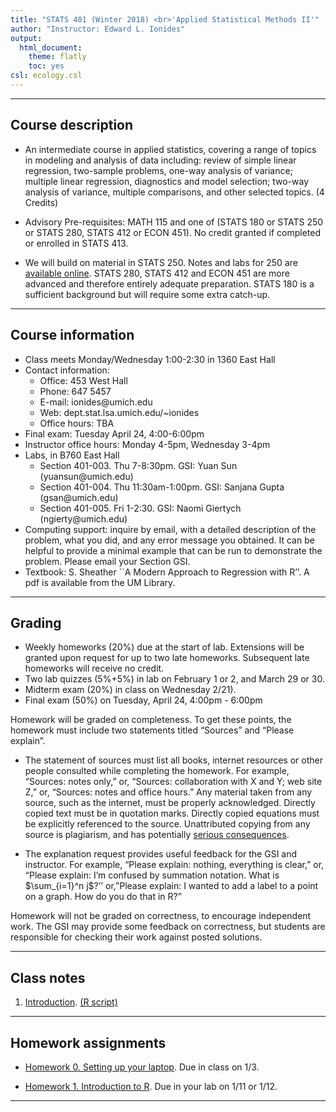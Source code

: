 ```yaml
---
title: "STATS 401 (Winter 2018) <br>'Applied Statistical Methods II'"
author: "Instructor: Edward L. Ionides"
output:
  html_document:
    theme: flatly
    toc: yes
csl: ecology.csl
---
```


------

## Course description

* An intermediate course in applied statistics, covering a range of topics in modeling and analysis of data including: review of simple linear regression, two-sample problems, one-way analysis of variance; multiple linear regression, diagnostics and model selection; two-way analysis of variance, multiple comparisons, and other selected topics. (4 Credits)

* Advisory Pre-requisites: MATH 115 and one of (STATS 180 or STATS 250 or STATS 280, STATS 412 or ECON 451). No credit granted if completed or enrolled in STATS 413.

* We will build on material in STATS 250. Notes and labs for 250 are [available online](https://open.umich.edu/find/open-educational-resources/statistics/statistics-250-introduction-statistics-data-analysis).
STATS 280, STATS 412 and ECON 451 are more advanced and therefore entirely adequate preparation. STATS 180 is a sufficient background but will require some extra catch-up.

--------------

## Course information

* Class meets Monday/Wednesday 1:00-2:30 in 1360 East Hall
* Contact information:
    + Office: 453 West Hall 
    + Phone: 647 5457 
    + E-mail: ionides@umich.edu 
    + Web: dept.stat.lsa.umich.edu/~ionides
    + Office hours:  TBA
* Final exam: Tuesday April 24, 4:00-6:00pm
* Instructor office hours: Monday 4-5pm, Wednesday 3-4pm
* Labs, in B760 East Hall
    + Section 401-003. Thu 7-8:30pm. GSI: Yuan Sun (yuansun@umich.edu)
    + Section 401-004. Thu 11:30am-1:00pm. GSI: Sanjana Gupta (gsan@umich.edu)
    + Section 401-005. Fri 1-2:30. GSI: Naomi Giertych (ngierty@umich.edu)
* Computing support: inquire by email, with a detailed description of the problem, what you did, and any error message you obtained. It can be helpful to provide a minimal example that can be run to demonstrate the problem. Please email your Section GSI.
* Textbook: S. Sheather ``A Modern Approach to Regression with R''. A pdf is available from the UM Library.

-----------

##  Grading

* Weekly homeworks (20\%) due at the start of lab. Extensions will be granted upon request for up to two late homeworks. Subsequent late homeworks will receive no credit.
* Two lab quizzes (5\%+5\%) in lab on February 1 or 2, and March 29 or 30.
* Midterm exam (20\%) in class on Wednesday 2/21).
* Final exam (50\%) on Tuesday, April 24, 4:00pm - 6:00pm

Homework will be graded on completeness. 
To get these points, the homework must include two statements titled "Sources" and "Please explain".
 
* The statement of sources must list all books, internet resources or other people consulted while completing the homework. For example, "Sources: notes only," or, "Sources: collaboration with X and Y; web site Z," or, "Sources: notes and office hours."
Any material taken from any source, such as the internet, must be properly acknowledged. 
Directly copied text must be in quotation marks.
Directly copied equations must be explicitly referenced to the source.
Unattributed copying from any source is plagiarism, and has potentially [serious consequences](https://lsa.umich.edu/lsa/academics/academic-integrity/academic-misconduct.html).

* The explanation request provides useful feedback for the GSI and instructor. For example, "Please explain: nothing, everything is clear," or, "Please explain: I'm confused by summation notation. What is $\sum_{i=1}^n j$?'' or, "Please explain: I wanted to add a label to a point on a graph. How do you do that in R?"

Homework will not be graded on correctness, to encourage independent work.
The GSI may provide some feedback on correctness, but students are responsible for checking their work against posted solutions.


----------

## Class notes

1. [Introduction](01/notes01.pdf). [(R script)](01/notes01.R)

<!--
2. [Linear algebra for applied statistics](02/notes02.pdf). [(R script)](01/notes01.R)
-->

--------

## Homework assignments

* [Homework 0. Setting up your laptop](hw/hw00/hw00.html). Due in class on 1/3.

* [Homework 1. Introduction to R](hw/hw01/hw01.html). Due in your lab on 1/11 or 1/12. 


------------

